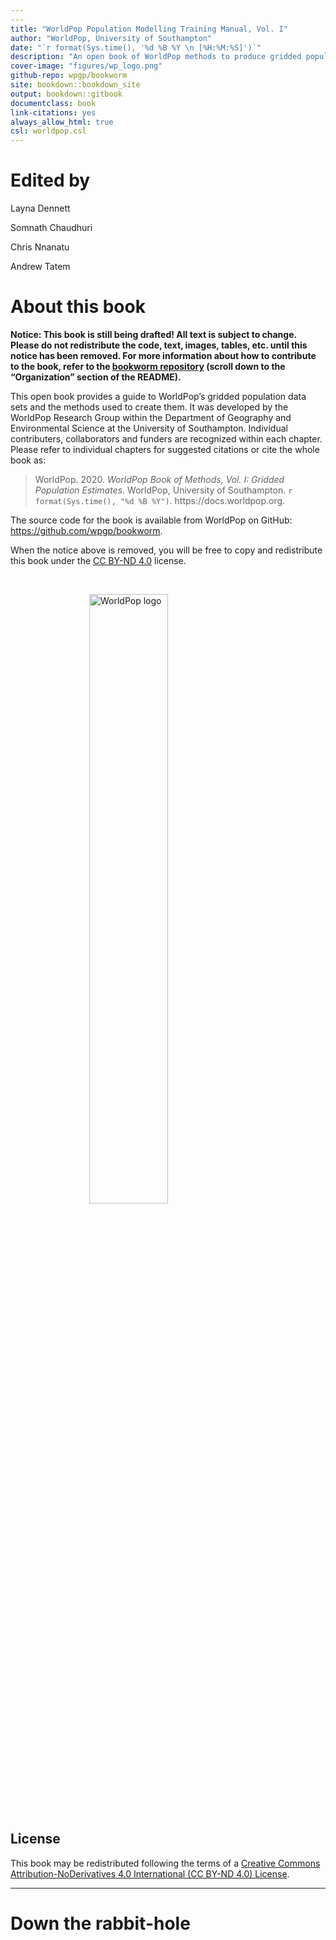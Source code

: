 ```yaml
--- 
--- 
title: "WorldPop Population Modelling Training Manual, Vol. I"
author: "WorldPop, University of Southampton"
date: "`r format(Sys.time(), '%d %B %Y \n [%H:%M:%S]')`"
description: "An open book of WorldPop methods to produce gridded population estimates."
cover-image: "figures/wp_logo.png"
github-repo: wpgp/bookworm
site: bookdown::bookdown_site
output: bookdown::gitbook
documentclass: book
link-citations: yes
always_allow_html: true
csl: worldpop.csl
---
```

# Edited by {-}

Layna Dennett

Somnath Chaudhuri

Chris Nnanatu

Andrew Tatem    


# About this book {-}

**Notice: This book is still being drafted! All text is subject to change. Please do not redistribute the code, text, images, tables, etc. until this notice has been removed. For more information about how to contribute to the book, refer to the <a href="https://github.com/wpgp/bookworm" target="_blank">bookworm repository</a> (scroll down to the "Organization" section of the README).**

This open book provides a guide to WorldPop's gridded population data sets and the methods used to create them. It was developed by the WorldPop Research Group within the Department of Geography and Environmental Science at the University of Southampton. Individual contributers, collaborators and funders are recognized within each chapter. Please refer to individual chapters for suggested citations or cite the whole book as:  

> WorldPop. 2020. *WorldPop Book of Methods, Vol. I: Gridded Population Estimates*. WorldPop, University of Southampton. `r format(Sys.time(), "%d %B %Y")`. https://docs.worldpop.org.


The source code for the book is available from WorldPop on GitHub:  <a href="https://github.com/wpgp/bookworm" target="_blank">https://github.com/wpgp/bookworm</a>.  

When the notice above is removed, you will be free to copy and redistribute this book under the <a href="https://creativecommons.org/licenses/by-nd/4.0/" target="_blank">CC BY-ND 4.0</a> license.  

<br>

<a href="https://www.worldpop.org" target="_blank"><img src="figures/wp_logo.png" width="400" alt="WorldPop logo" style="display:block; margin-left: auto; margin-right:auto; width:50%;"/></a>


## License {-}
This book may be redistributed following the terms of a [Creative Commons Attribution-NoDerivatives 4.0 International (CC BY-ND 4.0) License](https://creativecommons.org/licenses/by-nd/4.0/).

---

# Down the rabbit-hole

